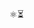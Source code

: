 
<div className='w-full text-center text-5xl mt-10'>⚛️⏳</div>

# <Title/>

- `Demo:` [shao.fun/react-client-async](https://shao.fun/react-client-async/)
- `Repo:` [github.com/hk-shao/react-client-async](https://github.com/HK-SHAO/react-client-async)

Previously, `async component` were only supported on the server (Next.js). 
With this package, you can now easily use it on the client side as well.


<div className='bg-gray-100 rounded-lg [&>h2]:mt-0 p-8'>

## `useAsync` Hook

You can use the `useAsync` hook to create a task.

```tsx
console.log(useAsync(fn, args, options));
```

<UseAsyncDemo />

</div>

<div className='bg-gray-100 p-8 rounded-lg mt-6 [&>h2]:mt-0'>

## `Async` Component

You can use the `Async` to render an async component.

```tsx
<Async
  $fc={fc} // may be an async function component
  $waiting={waiting} // waiting component
  $fallback={fallback} // fallback component
  {...props} // props for the function component
/>
```

<AsyncDemo />

</div>

<div className='bg-gray-100 p-8 rounded-lg mt-6 [&>h2]:mt-0'>

## `Demo` of Recursive Async Component

A component can be used with `memo` and `async` together!

```tsx
const Rec: AsyncFC<{ n: number; }> = memo(
  async ({ [$signal]: signal, n }) =>
    n <= 0 ? (
      <> {/* break the recursion */}
        <div>0</div>
      </>
    ) : (
      <> {/* delay and recursion */}
        {await delayWithSignal(99, signal)}
        {n}<Async $fc={Rec} n={n - 1} />{n}
      </>
    ),
);
```

<RecursiveAsyncDemo />

</div>


<div className='bg-gray-100 p-8 rounded-lg mt-6 [&>h2]:mt-0 pb-2 mb-10'>

## What is Next?

- ⏳ `useAsyncIterable` hook
- ⏳ `Iterable async` component

```tsx
async function* IterableComponent() {
  yield* OtherIterableComponent();
  yield  await component1();
  yield  await component2();
  yield  <div>...</div>;
}
```

- ⭐️ Star this repo if you like it! ❤❤❤
- 👉 [github.com/hk-shao/react-client-async](https://github.com/HK-SHAO/react-client-async)

Please let me know if you have any ideas or suggestions! 🙏

</div>
